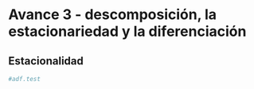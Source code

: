 # Avance 3 - descomposición, la estacionariedad y la diferenciación

## Estacionalidad

```r
#adf.test
```
